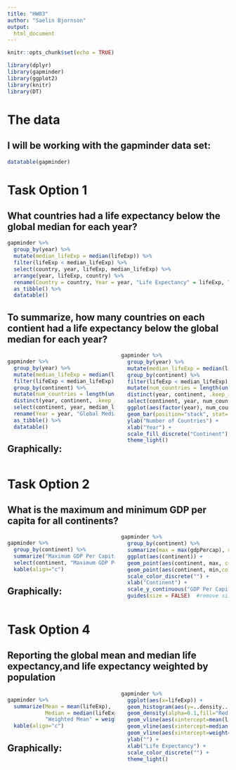 ```yaml
---
title: "HW03"
author: "Saelin Bjornson"
output: 
  html_document
---
```


<style>
  .col2 {
    columns: 2 200px;         /* number of columns and width in pixels*/
  }
  .col3 {
    columns: 3 100px;
  }
</style>

```r
knitr::opts_chunk$set(echo = TRUE)
```

```r
library(dplyr)
library(gapminder)
library(ggplot2)
library(knitr)
library(DT)
```
# The data
## I will be working with the gapminder data set:


```r
datatable(gapminder)

```


# Task Option 1
## What countries had a life expectancy below the global median for each year?

```r
gapminder %>%
  group_by(year) %>%
  mutate(median_lifeExp = median(lifeExp)) %>%
  filter(lifeExp < median_lifeExp) %>%
  select(country, year, lifeExp, median_lifeExp) %>%
  arrange(year, lifeExp, country) %>%
  rename(Country = country, Year = year, "Life Expectancy" = lifeExp, "Global Median Life Expectancy" = median_lifeExp) %>%
  as_tibble() %>%
  datatable()
```

## To summarize, how many countries on each contient had a life expectancy below the global median for each year?

<div class="col2">
```r
gapminder %>%
  group_by(year) %>%
  mutate(median_lifeExp = median(lifeExp)) %>%  # find global median life expectancy for each year
  filter(lifeExp < median_lifeExp) %>%  #filter out rows where life expectancy is less than the global mean
  group_by(continent) %>%
  mutate(num_countries = length(unique(country))) %>%  # find number of countries per continent  
  distinct(year, continent, .keep_all =TRUE) %>%  # filter to rows with distinct combinations of continents and year (becuase otherwise they are duplicated for some reason),keeping all other columns as well
  select(continent, year, median_lifeExp, num_countries) %>%  # making the table
  rename(Year = year, "Global Median Life Expectancy" = median_lifeExp, "Number of Countries" = num_countries) %>%
  as_tibble() %>%
  datatable()
```

## Graphically:
```r
gapminder %>%
  group_by(year) %>%
  mutate(median_lifeExp = median(lifeExp)) %>%
  group_by(continent) %>%
  filter(lifeExp < median_lifeExp) %>%
  mutate(num_countries = length(unique(country))) %>%
  distinct(year, continent, .keep_all =TRUE) %>%  
  select(continent, year, num_countries) %>%
  ggplot(aes(factor(year), num_countries, fill = continent, group = continent)) + #group by and color by continent, change year to discrete categories
  geom_bar(position="stack", stat="identity") +
  ylab("Number of Countries") + 
  xlab("Year") +
  scale_fill_discrete("Continent") +
  theme_light()
  
```

</div>


# Task Option 2
## What is the maximum and minimum GDP per capita for all continents?
<div class="col2">
```r
gapminder %>%
  group_by(continent) %>%
  summarize("Maximum GDP Per Capita" = max(gdpPercap), "Minimum GDP Per Captia" = min(gdpPercap)) %>%
  select(continent, "Maximum GDP Per Capita", "Minimum GDP Per Captia") %>%
  kable(align="c")

```
## Graphically:
```r
gapminder %>%
  group_by(continent) %>%
  summarize(max = max(gdpPercap), min = min(gdpPercap)) %>%
  ggplot(aes(continent)) +
  geom_point(aes(continent, max, color = "Maximum",size = 5)) +
  geom_point(aes(continent, min,color= "Minimum",size = 5))  +
  scale_color_discrete("") +
  xlab("Continent") +
  scale_y_continuous("GDP Per Capita", breaks=seq(0,120000,10000), labels=waiver()) +  #set y axis breaks
  guides(size = FALSE)  #remove size legend

```
</div>


# Task Option 4
## Reporting the global mean and median life expectancy,and life expectancy weighted by population
<div class="col2">
```r
gapminder %>%
  summarize(Mean = mean(lifeExp),
            Median = median(lifeExp),
            "Weighted Mean" = weighted.mean(lifeExp, pop)) %>%
  kable(align="c")
```
## Graphically:
```r
gapminder %>%
  ggplot(aes(x=lifeExp)) +
  geom_histogram(aes(y=..density..),colour="black", fill="white") + # have to change "counts" to "density" to overlay density plot
  geom_density(alpha=0.1,fill="Red") +
  geom_vline(aes(xintercept=mean(lifeExp), color ="Mean")) +
  geom_vline(aes(xintercept=median(lifeExp), color ="Median"))+
  geom_vline(aes(xintercept=weighted.mean(lifeExp, pop), color ="Mean Weighted by Population")) +
  ylab("") +
  xlab("Life Expectancy") +
  scale_color_discrete("") +
  theme_light()

```
</div>

<div class="clearer"></div>


